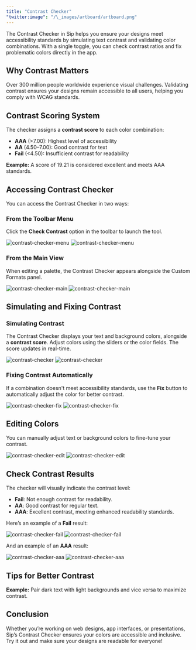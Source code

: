 ```yaml
---
title: "Contrast Checker"
"twitter:image": "/\_images/artboard/artboard.png"
---
```


The Contrast Checker in Sip helps you ensure your designs meet accessibility standards by simulating text contrast and validating color combinations. With a single toggle, you can check contrast ratios and fix problematic colors directly in the app.

## Why Contrast Matters

Over 300 million people worldwide experience visual challenges. Validating contrast ensures your designs remain accessible to all users, helping you comply with WCAG standards.

## Contrast Scoring System

The checker assigns a **contrast score** to each color combination:

- **AAA** (&gt;7.00): Highest level of accessibility
- **AA** (4.50–7.00): Good contrast for text
- **Fail** (&lt;4.50): Insufficient contrast for readability

<Tip>
	<b>Example:</b> A score of 19.21 is considered excellent and meets AAA
	standards.
</Tip>

## Accessing Contrast Checker

You can access the Contrast Checker in two ways:

### From the Toolbar Menu

Click the **Check Contrast** option in the toolbar to launch the tool.

<img
	className="block dark:hidden rounded-lg"
	src="/_images/pages/contrast-checker/contrast-checker-menu-light@2x.png"
	alt="contrast-checker-menu"
/>
<img
	className="hidden dark:block rounded-lg"
	src="/_images/pages/contrast-checker/contrast-checker-menu-dark@2x.png"
	alt="contrast-checker-menu"
/>

### From the Main View

When editing a palette, the Contrast Checker appears alongside the Custom Formats panel.

<img
	className="block dark:hidden rounded-lg"
	src="/_images/pages/contrast-checker/contrast-checker-main-light@2x.png"
	alt="contrast-checker-main"
/>
<img
	className="hidden dark:block rounded-lg"
	src="/_images/pages/contrast-checker/contrast-checker-main-dark@2x.png"
	alt="contrast-checker-main"
/>

## Simulating and Fixing Contrast

### Simulating Contrast

The Contrast Checker displays your text and background colors, alongside a **contrast score**. Adjust colors using the sliders or the color fields. The score updates in real-time.

<img
	className="block dark:hidden rounded-lg"
	src="/_images/pages/contrast-checker/contrast-checker-light@2x.png"
	alt="contrast-checker"
/>
<img
	className="hidden dark:block rounded-lg"
	src="/_images/pages/contrast-checker/contrast-checker-dark@2x.png"
	alt="contrast-checker"
/>

### Fixing Contrast Automatically

If a combination doesn't meet accessibility standards, use the **Fix** button to automatically adjust the color for better contrast.

<img
	className="block dark:hidden rounded-lg"
	src="/_images/pages/contrast-checker/contrast-checker-fix-light@2x.png"
	alt="contrast-checker-fix"
/>
<img
	className="hidden dark:block rounded-lg"
	src="/_images/pages/contrast-checker/contrast-checker-fix-dark@2x.png"
	alt="contrast-checker-fix"
/>

## Editing Colors

You can manually adjust text or background colors to fine-tune your contrast.

<img
	className="block dark:hidden rounded-lg"
	src="/_images/pages/contrast-checker/contrast-checker-edit-light@2x.png"
	alt="contrast-checker-edit"
/>
<img
	className="hidden dark:block rounded-lg"
	src="/_images/pages/contrast-checker/contrast-checker-edit-dark@2x.png"
	alt="contrast-checker-edit"
/>

## Check Contrast Results

The checker will visually indicate the contrast level:

- **Fail**: Not enough contrast for readability.
- **AA**: Good contrast for regular text.
- **AAA**: Excellent contrast, meeting enhanced readability standards.

Here’s an example of a **Fail** result:

<img
	className="block dark:hidden rounded-lg"
	src="/_images/pages/contrast-checker/contrast-checker-fix-light@2x.png"
	alt="contrast-checker-fail"
/>
<img
	className="hidden dark:block rounded-lg"
	src="/_images/pages/contrast-checker/contrast-checker-fix-dark@2x.png"
	alt="contrast-checker-fail"
/>

And an example of an **AAA** result:

<img
	className="block dark:hidden rounded-lg"
	src="/_images/pages/contrast-checker/contrast-checker-light@2x.png"
	alt="contrast-checker-aaa"
/>
<img
	className="hidden dark:block rounded-lg"
	src="/_images/pages/contrast-checker/contrast-checker-dark@2x.png"
	alt="contrast-checker-aaa"
/>

## Tips for Better Contrast

<Tip>
	<b>Example:</b> Pair dark text with light backgrounds and vice versa to
	maximize contrast.
</Tip>

## Conclusion

Whether you’re working on web designs, app interfaces, or presentations, Sip’s Contrast Checker ensures your colors are accessible and inclusive. Try it out and make sure your designs are readable for everyone!
